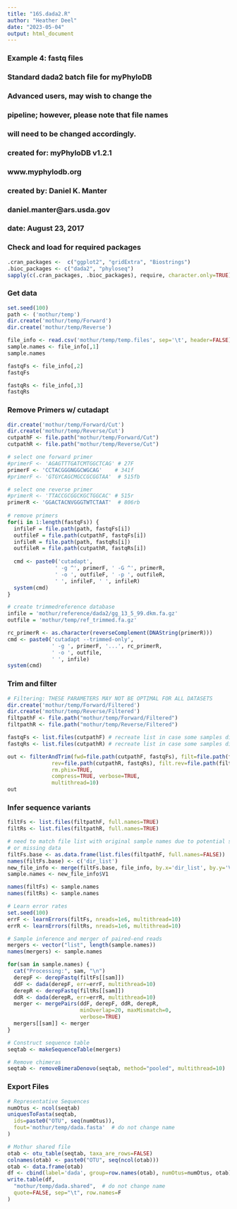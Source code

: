 ```yaml
---
title: "16S.dada2.R"
author: "Heather Deel"
date: "2023-05-04"
output: html_document
---
```


#########################################################
###             Example 4: fastq files                ###
###                                                   ###
###      Standard dada2 batch file for myPhyloDB      ###
###       Advanced users, may wish to change the      ###
###   pipeline; however, please note that file names  ###
###       will need to be changed accordingly.        ###
###                                                   ###
###        created for: myPhyloDB v1.2.1              ###
###              www.myphylodb.org                    ###
###        created by: Daniel K. Manter               ###
###              daniel.manter@ars.usda.gov           ###
###        date: August 23, 2017                      ###
#########################################################

### Check and load for required packages
```r
.cran_packages <-  c("ggplot2", "gridExtra", "Biostrings")
.bioc_packages <- c("dada2", "phyloseq")
sapply(c(.cran_packages, .bioc_packages), require, character.only=TRUE)
```

### Get data 
```r
set.seed(100)
path <- ('mothur/temp')
dir.create('mothur/temp/Forward')
dir.create('mothur/temp/Reverse')

file_info <- read.csv('mothur/temp/temp.files', sep='\t', header=FALSE)
sample.names <- file_info[,1]
sample.names

fastqFs <- file_info[,2]
fastqFs

fastqRs <- file_info[,3]
fastqRs

```

### Remove Primers w/ cutadapt 
```r
dir.create('mothur/temp/Forward/Cut')
dir.create('mothur/temp/Reverse/Cut')
cutpathF <- file.path("mothur/temp/Forward/Cut")
cutpathR <- file.path("mothur/temp/Reverse/Cut")

# select one forward primer
#primerF <- 'AGAGTTTGATCMTGGCTCAG' # 27F
primerF <- 'CCTACGGGNGGCWGCAG'    # 341f
#primerF <- 'GTGYCAGCMGCCGCGGTAA'  # 515fb

# select one reverse primer
#primerR <- 'TTACCGCGGCKGCTGGCAC' # 515r
primerR <- 'GGACTACNVGGGTWTCTAAT'  # 806rb
  
# remove primers
for(i in 1:length(fastqFs)) {
  infileF = file.path(path, fastqFs[i])
  outfileF = file.path(cutpathF, fastqFs[i])
  infileR = file.path(path, fastqRs[i])
  outfileR = file.path(cutpathR, fastqRs[i])
  
  cmd <- paste0('cutadapt',
			   ' -g ^', primerF, ' -G ^', primerR, 
			   ' -o ', outfileF, ' -p ', outfileR, 
			   ' ', infileF, ' ', infileR)
  system(cmd)
}

# create trimmedreference database
infile = 'mothur/reference/dada2/gg_13_5_99.dkm.fa.gz'
outfile = 'mothur/temp/ref_trimmed.fa.gz'

rc_primerR <- as.character(reverseComplement(DNAString(primerR)))
cmd <- paste0('cutadapt --trimmed-only',
              ' -g ', primerF, '...', rc_primerR,
              ' -o ', outfile, 
              ' ', infile)
system(cmd)
```

### Trim and filter 
```r
# Filtering: THESE PARAMETERS MAY NOT BE OPTIMAL FOR ALL DATASETS
dir.create('mothur/temp/Forward/Filtered')
dir.create('mothur/temp/Reverse/Filtered')
filtpathF <- file.path("mothur/temp/Forward/Filtered")
filtpathR <- file.path("mothur/temp/Reverse/Filtered")

fastqFs <- list.files(cutpathF) # recreate list in case some samples did not have data
fastqRs <- list.files(cutpathR) # recreate list in case some samples did not have data

out <- filterAndTrim(fwd=file.path(cutpathF, fastqFs), filt=file.path(filtpathF, fastqFs),
              rev=file.path(cutpathR, fastqRs), filt.rev=file.path(filtpathR, fastqRs),
              rm.phix=TRUE,
              compress=TRUE, verbose=TRUE, 
              multithread=10)
out
```

### Infer sequence variants
```r
filtFs <- list.files(filtpathF, full.names=TRUE)
filtRs <- list.files(filtpathR, full.names=TRUE)

# need to match file list with original sample names due to potential sorting issues
# or missing data
filtFs.base <- as.data.frame(list.files(filtpathF, full.names=FALSE))
names(filtFs.base) <- c('dir_list')
new_file_info <- merge(filtFs.base, file_info, by.x='dir_list', by.y='V2', sort=FALSE)
sample.names <- new_file_info$V1

names(filtFs) <- sample.names
names(filtRs) <- sample.names

# Learn error rates
set.seed(100)
errF <- learnErrors(filtFs, nreads=1e6, multithread=10)
errR <- learnErrors(filtRs, nreads=1e6, multithread=10)

# Sample inference and merger of paired-end reads
mergers <- vector("list", length(sample.names))
names(mergers) <- sample.names

for(sam in sample.names) {
  cat("Processing:", sam, "\n")
  derepF <- derepFastq(filtFs[[sam]])
  ddF <- dada(derepF, err=errF, multithread=10)
  derepR <- derepFastq(filtRs[[sam]])
  ddR <- dada(derepR, err=errR, multithread=10)
  merger <- mergePairs(ddF, derepF, ddR, derepR,
                       minOverlap=20, maxMismatch=0,
                       verbose=TRUE)
  mergers[[sam]] <- merger
}

# Construct sequence table
seqtab <- makeSequenceTable(mergers)

# Remove chimeras
seqtab <- removeBimeraDenovo(seqtab, method="pooled", multithread=10)
```

### Export Files 
```r
# Representative Sequences
numOtus <- ncol(seqtab)
uniquesToFasta(seqtab, 
  ids=paste0("OTU", seq(numOtus)),
  fout='mothur/temp/dada.fasta'  # do not change name
)

# Mothur shared file
otab <- otu_table(seqtab, taxa_are_rows=FALSE)
colnames(otab) <- paste0("OTU", seq(ncol(otab)))
otab <- data.frame(otab)
df <- cbind(label='dada', group=row.names(otab), numOtus=numOtus, otab)
write.table(df, 
  "mothur/temp/dada.shared",  # do not change name
  quote=FALSE, sep="\t", row.names=F
)
```


